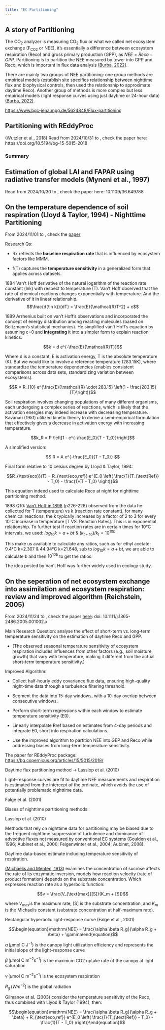 ```yaml
---
title: "EC Partitioning"
---
```


## A story of Partitioning

The CO~2~ analyzer is measuring CO~2~ flux or what we called net ecosystem exchange (F~CO2~ or NEE), it's essentially a difference between ecosystem respiration (Reco) and gross primary production (GPP), as $NEE = Reco - GPP$. Partitioning is to partition the NEE measured by tower into GPP and Reco, which is important in flux data analysis [(Burba, 2022)](https://www.licor.com/env/products/eddy-covariance/ec-book/).

There are mainly two groups of NEE partitioning: one group methods are empirical models (establish site specifics relationship between nighttime flux and biophysical controls, then used the relationship to approximate daytime Reco). Another group of methods is more complex but less empirical models (light response curves using just daytime or 24-hour data) [(Burba, 2022)](https://www.licor.com/env/products/eddy-covariance/ec-book/).

<https://www.bgc-jena.mpg.de/5624848/Flux-partitioning>

## Partitioning with REddyProc

(Wutzler et al., 2018) Read from 2024/10/31 to , check the paper here: https://doi.org/10.5194/bg-15-5015-2018

### Summary

## Estimation of global LAI and FAPAR using radiative transfer models (Myneni et al., 1997)

Read from 2024/10/30 to , check the paper here: 10.1109/36.649788

## On the temperature dependence of soil respiration (Lloyd & Taylor, 1994) - Nighttime Partitioning

From 2024/11/01 to , check the [paper](https://www.jstor.org/stable/2389824)

Research Qs:

-   Rx​ reflects the **baseline respiration rate** that is influenced by ecosystem factors like MMM.

-   f(T) captures the **temperature sensitivity** in a generalized form that applies across datasets.

1884 Van't Hoff derivative of the natural logarithm of the reaction rate constant (lnk) with respect to temperature (T). Van’t Hoff observed that the rate of chemical reactions changes exponentially with temperature. And the derivative of it in linear relationship. $$\frac{d(\ln k)}{dT} = \frac{E}{\mathcal{R}T^2} + c$$

1889 Arrhenius built on van’t Hoff’s observations and incorporated the concept of energy distribution among reacting molecules (based on Boltzmann's statistical mechanics). He simplified van’t Hoff’s equation by assuming c=0 and **integrating** it into a simpler form to explain reaction kinetics.

$$k = d e^{-\frac{E}{\mathcal{R}T}}$$

Where d is a constant, E is activation energy, T is the absolute temperature (K). But we would like to involve a reference temperature (283.15K), where standardize the temperature dependencies (enables consistent comparisons across data sets, standardizing variation between ecosystems).

$$R = R_{10} e^{\frac{E}{\mathcal{R} \cdot 283.15} \left(1 - \frac{283.15}{T}\right)}$$

Soil respiration involves changing populations of many different organisms, each undergoing a complex series of reactions, which is likely that the activation energies may indeed increase with decreasing temperature. Kavanau (1951) utilized kinetic theory to derive a semi-empirical formulation that effectively gives a decrease in activation energy with increasing temperature.

$$k_R = P \left[1 - e^{-\frac{E_0}{T - T_0}}\right]$$

A simplified version:

$$
R = A e^{-\frac{E_0}{T - T_0}}
$$

Final form relative to 10 celsius degree by Lloyd & Taylor, 1994:

$$R_{\text{eco}}(T) = R_{\text{eco,ref}} e^{E_0 \left( \frac{1}{T_{\text{Ref}} - T_0} - \frac{1}{T - T_0} \right)}$$

This equation indeed used to calculate Reco at night for nighttime partitioning method.

1898 Q10: [Van't Hoff in 1898](https://archive.org/details/lecturesontheore0000drjh/page/226/mode/2up) (p226-228) observed from the data he collected for T (temperature) vs k (reaction rate constant), for many chemical reactions, the k typically increases by a factor of 2 to 3 for every 10°C increase in temperature \[T VS. Reaction Rates\]. This is in exponential relationship. To further test if reaction rates are in certain times for 10°C intervals, we used: $log_{10}k = a +bt$ & $(k_{t+10})/k_t = 10^{10b}$

This make us available to calculate any ratios, such as for ethyl acetate: 9.4°C k=2.307 & 44.94°C k=21.648, sub to $log_{10}k = a +bt$, we are able to calculate b and then $10^{10b}$ to get the ratios.

The idea posted by Van't Hoff was further widely used in ecology study.

## On the seperation of net ecosystem exchange into assimilation and ecosystem respiration: review and improved algorithm (Reichstein, 2005)

From 2024/11/24 to , check the paper [here](https://onlinelibrary.wiley.com/doi/abs/10.1111/j.1365-2486.2005.001002.x): doi: 10.1111/j.1365-2486.2005.001002.x

Main Research Question: analyse the effect of short-term vs. long-term temperature sensitivity on the estimation of daytime Reco and GPP.

-   (The observed seasonal temperature sensitivity of ecosystem respiration includes influences from other factors (e.g., soil moisture, growth) that vary with temperature, making it different from the actual short-term temperature sensitivity.)

Improved Algorithm:

-   Collect half-hourly eddy covariance flux data, ensuring high-quality night-time data through a turbulence filtering threshold.

-   Segment the data into 15-day windows, with a 10-day overlap between consecutive windows.

-   Perform short-term regressions within each window to estimate temperature sensitivity (E0).

-   Linearly interpolate Rref based on estimates from 4-day periods and integrate E0, short into respiration calculations.

-   Use the improved algorithm to partition NEE into GEP and Reco while addressing biases from long-term temperature sensitivity.

The paper for REddyProc package: <https://bg.copernicus.org/articles/15/5015/2018/>

Daytime flux partitioning method -\> Lasslop et al. (2010)

Light–response curves are fit to daytime NEE measurements and respiration is estimated from the intercept of the ordinate, which avoids the use of potentially problematic nighttime data.

Falge et al. (2001)

Biases of nighttime partitioning methods:

Lasslop et al. (2010)

Methods that rely on nighttime data for partitioning may be biased due to the frequent nighttime suppression of turbulence and dominance of advective fluxes not measured by conventional EC systems (Goulden et al., 1996; Aubinet et al., 2000; Feigenwinter et al., 2004; Aubinet, 2008).

Daytime data-based estimate including temperature sensitivity of respiration.

[(Michaelis and Menten, 1913](https://www.chem.uwec.edu/Chem352_F18/pages/readings/media/Michaelis_&_Menton_1913.pdf)) examines the concentration of sucrose affects the rate of its enzymatic inversion, models how reaction velocity (rate of product formation) depends on the substrate concentration. Which expresses reaction rate as a hyperbolic function:

$$v = \frac{V_{\text{max}}[S]}{K_m + [S]}$$

where $V_{max}$​ is the maximum rate, \[S\] is the substrate concentration, and $K_m$​ is the Michaelis constant (substrate concentration at half-maximum rate).

Rectangular hyperbolic light-response curve (Falge et al., 2001)

$$\begin{equation}\mathrm{NEE} = \frac{\alpha \beta R_g}{\alpha R_g + \beta} + \gamma\end{equation}$$

$\alpha \, (\mu\text{mol C J}^{-1})$ is the canopy light utilization efficiency and represents the initial slope of the light–response curve

$\beta \, (\mu\text{mol C m}^{-2} \text{s}^{-1})$ is the maximum CO2 uptake rate of the canopy at light saturation

$\gamma \, (\mu\text{mol C m}^{-2} \text{s}^{-1})$ is the ecosystem respiration

$R_g \, ({W m}^{-2})$ is the global radiation

Gilmanov et al. (2003) consider the temperature sensitivity of the Reco, thus combined with Llyod & Taylor (1994), then:

$$\begin{equation}\mathrm{NEE} = \frac{\alpha \beta R_g}{\alpha R_g + \beta} + R_{\text{eco,ref}} e^{E_0 \left( \frac{1}{T_{\text{Ref}} - T_0} - \frac{1}{T - T_0} \right)}\end{equation}$$

